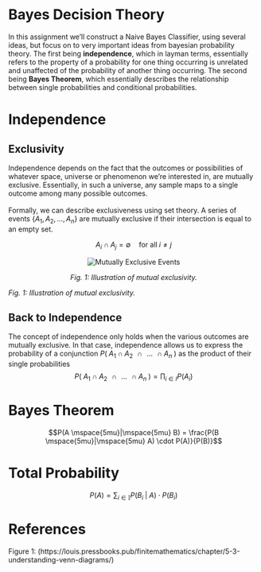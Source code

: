 # Bayes Decision Theory

In this assignment we'll construct a Naive Bayes Classifier, using several ideas, but focus on to very important ideas from bayesian probability theory.
The first being **independence**, which in layman terms, essentially refers to the property of a probability for 
one thing occurring is unrelated and unaffected of the probability of another thing occurring. The second being **Bayes Theorem**,
which essentially describes the relationship between single probabilities and conditional probabilities. 

# Independence
## Exclusivity
Independence depends on the fact that the outcomes or possibilities of whatever space, universe or phenomenon we're interested in, are mutually exclusive. 
Essentially, in such a universe, any sample maps to a single outcome among many possible outcomes.
<br><br>
Formally, we can describe exclusiveness using set theory. A series of events $\{ A_1, A_2, ... , A_n \}$ are mutually exclusive if their intersection is equal to an empty set.

$$ A_i \cap A_j =  \emptyset \quad \text{for all} \; i \neq j $$

<p align="center">
  <img src="C:/Users/abrah/OneDrive - Universitetet i Agder/Abraham - UIA/Semester 4/IKT215-G Pattern Recognition/Assignments/IKT218-BayesDecisionTheory/images/img.png" alt="Mutually Exclusive Events">
</p>
<p align="center">
  <em>Fig. 1: Illustration of mutual exclusivity.</em>
</p>

*Fig. 1: Illustration of mutual exclusivity.*

## Back to Independence
The concept of independence only holds when the various outcomes are mutually exclusive. In that case, independence allows us to express the probability of a conjunction $P(\mspace{5mu} A_1  \mspace{5mu} \cap \mspace{5mu}  A_2   \mspace{10mu} \cap \mspace{10mu}  ...   \mspace{10mu} \cap \mspace{5mu}  A_n  \mspace{5mu})$ as the product of their single probabilities
$$P(\mspace{5mu} A_1  \mspace{5mu} \cap \mspace{5mu} A_2  \mspace{10mu} \cap \mspace{10mu}  ...   \mspace{10mu} \cap \mspace{5mu}  A_n  \mspace{5mu}) = \prod_{i \in I} P(A_i) $$

# Bayes Theorem
$$P(A \mspace{5mu}|\mspace{5mu} B) = \frac{P(B \mspace{5mu}|\mspace{5mu} A) \cdot P(A)}{P(B)}$$

# Total Probability
$$P(A) = \sum_{i \in \mathbb{I}} P(B_i \mspace{5mu}|\mspace{5mu} A) \cdot P(B_i) $$

# References 
 Figure 1: (https://louis.pressbooks.pub/finitemathematics/chapter/5-3-understanding-venn-diagrams/)